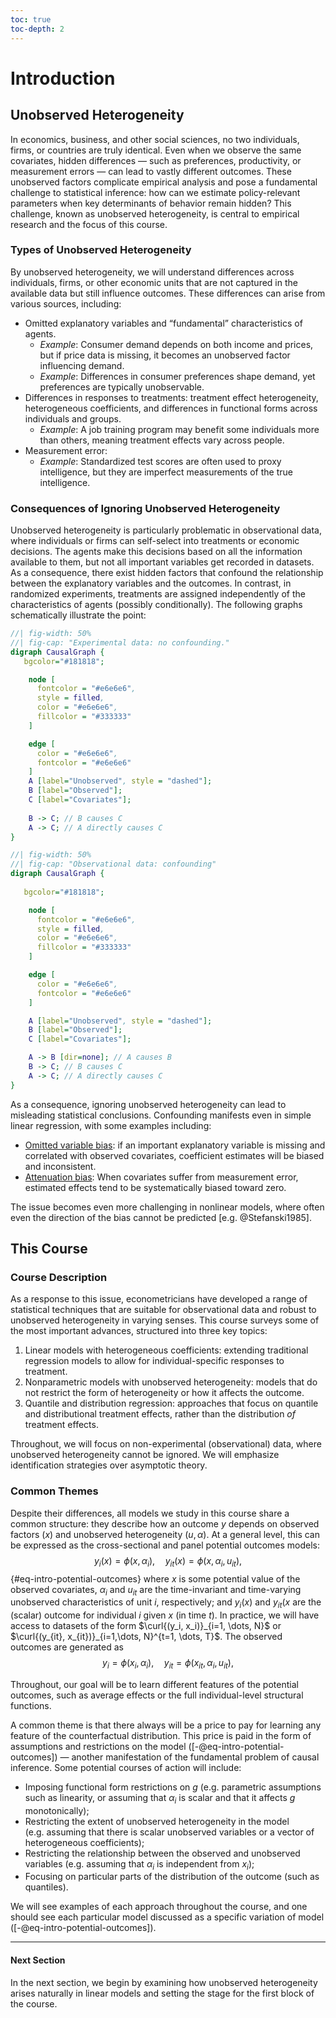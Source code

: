 ```yaml
---  
toc: true
toc-depth: 2 
---
```



# Introduction

 
## Unobserved Heterogeneity

In economics, business, and other social sciences, no two individuals, firms, or countries are truly identical. Even when we observe the same covariates, hidden differences — such as preferences, productivity, or measurement errors — can lead to vastly different outcomes. These unobserved factors complicate empirical analysis and pose a fundamental challenge to statistical inference: how can we estimate policy-relevant parameters when key determinants of behavior remain hidden? This challenge, known as unobserved heterogeneity, is central to empirical research and the focus of this course.

### Types of Unobserved Heterogeneity

By unobserved heterogeneity, we will understand differences across individuals, firms, or other economic units that are not captured in the available data but still influence outcomes. These differences can arise from various sources, including:

- Omitted explanatory variables and "fundamental" characteristics of agents. 
  - *Example*: Consumer demand depends on both income and prices, but if price data is missing, it becomes an unobserved factor influencing demand. 
  - *Example*: Differences in consumer preferences shape demand, yet preferences are typically unobservable.

- Differences in responses to treatments: treatment effect heterogeneity, heterogeneous coefficients, and differences in functional forms across individuals and groups.
  - *Example*: A job training program may benefit some individuals more than others, meaning treatment effects vary across people.
- Measurement error:
  - *Example*: Standardized test scores are often used to proxy intelligence, but they are imperfect measurements of the true intelligence.
  


### Consequences of Ignoring Unobserved Heterogeneity 

Unobserved heterogeneity is particularly problematic in observational data, where individuals or firms can self-select into treatments or economic decisions. The agents make this decisions based on all the information available to them, but not all important variables get recorded in datasets. As a consequence, there exist hidden factors that confound the relationship between the explanatory variables and the outcomes. In contrast, in randomized experiments, treatments are assigned independently of the characteristics of agents (possibly conditionally). The following graphs schematically illustrate the point:

::: {layout-ncol=2}
```dot
//| fig-width: 50%
//| fig-cap: "Experimental data: no confounding."
digraph CausalGraph {
   bgcolor="#181818";

    node [
      fontcolor = "#e6e6e6",
      style = filled,
      color = "#e6e6e6",
      fillcolor = "#333333"
    ]

    edge [
      color = "#e6e6e6",
      fontcolor = "#e6e6e6"
    ]
    A [label="Unobserved", style = "dashed"];
    B [label="Observed"];
    C [label="Covariates"];
 
    B -> C; // B causes C
    A -> C; // A directly causes C
}

```

```dot
//| fig-width: 50%
//| fig-cap: "Observational data: confounding"
digraph CausalGraph {
	
   bgcolor="#181818";

    node [
      fontcolor = "#e6e6e6",
      style = filled,
      color = "#e6e6e6",
      fillcolor = "#333333"
    ]

    edge [
      color = "#e6e6e6",
      fontcolor = "#e6e6e6"
    ]

    A [label="Unobserved", style = "dashed"];
    B [label="Observed"];
    C [label="Covariates"];

    A -> B [dir=none]; // A causes B
    B -> C; // B causes C
    A -> C; // A directly causes C
}


```
:::
 
As a consequence, ignoring unobserved heterogeneity can lead to misleading statistical conclusions. Confounding manifests even in simple linear regression, with some examples including:

- [Omitted variable bias](https://en.wikipedia.org/wiki/Omitted-variable_bias): if an important explanatory variable is missing and correlated with observed covariates, coefficient estimates will be biased and inconsistent.
- [Attenuation bias](https://en.wikipedia.org/wiki/Regression_dilution): When covariates suffer from measurement error, estimated effects tend to be systematically biased toward zero.

The issue becomes even more challenging in nonlinear models, where often even the direction of the bias cannot be predicted [e.g. @Stefanski1985]. 

## This Course

### Course Description

As a response to this issue, econometricians have developed a range of statistical techniques that are suitable for observational data and robust to unobserved heterogeneity in varying senses. This course surveys some of the most important advances, structured into three key topics: 

1.  Linear models with heterogeneous coefficients: extending traditional regression models to allow for individual-specific responses to treatment.
2.  Nonparametric models with unobserved heterogeneity: models that do not restrict the form of heterogeneity or how it affects the outcome.
3.  Quantile and distribution regression: approaches that focus on quantile and distributional treatment effects, rather than the distribution *of* treatment effects.

Throughout, we will focus on non-experimental (observational) data, where unobserved heterogeneity cannot be ignored. We will emphasize identification strategies over asymptotic theory.

### Common Themes

Despite their differences, all models we study in this course share a common structure: they describe how an outcome $y$ depends on observed factors ($x$) and unobserved heterogeneity ($u, \alpha$). At a general level, this can be expressed as the cross-sectional and panel potential outcomes models:
$$
	y_i(x) = \phi(x, \alpha_i),  \quad y_{it}(x) = \phi(x, \alpha_i, u_{it}),
$$ {#eq-intro-potential-outcomes}
where $x$ is some potential value of the observed covariates, $\alpha_i$ and $u_{it}$ are the time-invariant and time-varying unobserved characteristics of unit $i$, respectively; and $y_i(x)$ and $y_{it}(x$ are  the (scalar) outcome for individual $i$ given $x$ (in time $t$). In practice, we will have access to datasets of the form $\curl{(y_i, x_i)}_{i=1, \dots, N}$ or $\curl{(y_{it}, x_{it})}_{i=1,\dots, N}^{t=1, \dots, T}$. The observed outcomes are generated as 
$$
	y_i = \phi(x_i, \alpha_i),  \quad y_{it} = \phi(x_{it}, \alpha_i, u_{it}),
$$


Throughout, our goal will be  to learn different features of the potential outcomes, such as average effects or the full individual-level structural functions.



A common theme is that there always will be a price to pay for learning any feature of the counterfactual distribution. This price is paid in the form of assumptions and restrictions on the model ([-@eq-intro-potential-outcomes]) — another manifestation of the fundamental problem of causal inference. Some potential courses of action will include:

- Imposing functional form restrictions on $g$ (e.g. parametric assumptions such as linearity, or assuming  that $\alpha_i$ is scalar and that it  affects $g$ monotonically);
- Restricting the extent of unobserved  heterogeneity in the model (e.g. assuming that there is scalar unobserved variables or  a vector of heterogeneous coefficients);
- Restricting the relationship between the observed and unobserved variables (e.g. assuming that $\alpha_i$  is independent from $x_i$);
-  Focusing on particular parts of the distribution of the outcome (such as quantiles).
  
We will see examples  of each approach throughout the course, and one should see each particular model discussed as a specific variation of model  ([-@eq-intro-potential-outcomes]).


---

#### Next Section {.unnumbered}

In the next section, we begin by examining how unobserved heterogeneity arises naturally in linear models and setting the stage for the first block of the course. 